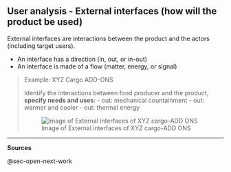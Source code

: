 ## User analysis - External interfaces (how will the product be used) {#sec-user-analysis-external-interfaces}

External interfaces are interactions between the product and the actors (including target users).

-   An interface has a direction (in, out, or in-out)
-   An interface is made of a flow (matter, energy, or signal)

> Example: XYZ Cargo ADD-ONS
>
> Identify the interactions between food producer and the product, **specify needs and uses**: - out: mechanical countainment - out: warmer and cooler - out: thermal energy
>
> ![Image of External interfaces of XYZ cargo-ADD ONS](img/interfaces_xyz.jpg)

------------------------------------------------------------------------

**Sources**

@sec-open-next-work
